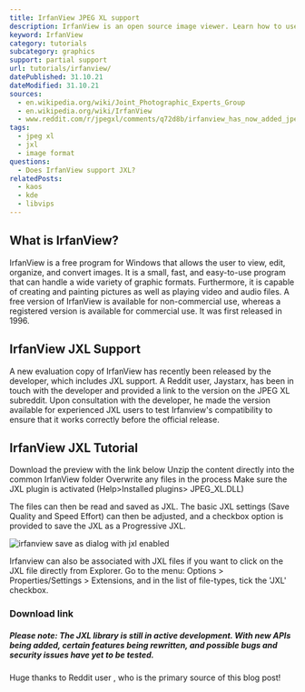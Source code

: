 ```yaml
---
title: IrfanView JPEG XL support
description: IrfanView is an open source image viewer. Learn how to use JXL images within IrfanView.
keyword: IrfanView
category: tutorials
subcategory: graphics
support: partial support
url: tutorials/irfanview/
datePublished: 31.10.21
dateModified: 31.10.21
sources:
  - en.wikipedia.org/wiki/Joint_Photographic_Experts_Group
  - en.wikipedia.org/wiki/IrfanView
  - www.reddit.com/r/jpegxl/comments/q72d8b/irfanview_has_now_added_jpeg_xl_compatibility/
tags:
  - jpeg xl
  - jxl
  - image format
questions:
  - Does IrfanView support JXL?
relatedPosts:
  - kaos
  - kde
  - libvips
---
```


## What is IrfanView?

IrfanView is a free program for Windows that allows the user to view, edit, organize, and convert images. It is a small, fast, and easy-to-use program that can handle a wide variety of graphic formats. Furthermore, it is capable of creating and painting pictures as well as playing video and audio files. A free version of IrfanView is available for non-commercial use, whereas a registered version is available for commercial use. It was first released in 1996.

## IrfanView JXL Support

A new evaluation copy of IrfanView has recently been released by the developer, which includes JXL support. A Reddit user, Jaystarx, has been in touch with the developer and provided a link to the version on the JPEG XL subreddit. Upon consultation with the developer, he made the version available for experienced JXL users to test Irfanview's compatibility to ensure that it works correctly before the official release.

## IrfanView JXL Tutorial

Download the preview with the link below
Unzip the content directly into the common IrfanView folder
Overwrite any files in the process
Make sure the JXL plugin is activated (Help>Installed plugins> JPEG_XL.DLL)

The files can then be read and saved as JXL. The basic JXL settings (Save Quality and Speed Effort) can then be adjusted, and a checkbox option is provided to save the JXL as a Progressive JXL.

<Image src="irfanview" alt="irfanview save as dialog with jxl enabled" />

Irfanview can also be associated with JXL files if you want to click on the JXL file directly from Explorer. Go to the menu: Options > Properties/Settings > Extensions, and in the list of file-types, tick the 'JXL' checkbox.

### Download link

<Link
  href="www.irfanview.info/test/iview64_test.zip"
  text="http://www.irfanview.info/test/iview64_test.zip"
/>

##### Please note: The JXL library is still in active development. With new APIs being added, certain features being rewritten, and possible bugs and security issues have yet to be tested.

Huge thanks to Reddit user <Link href="www.reddit.com/user/Jaystarx/" text="Jaystarx"/>, who is the primary source of this blog post!
